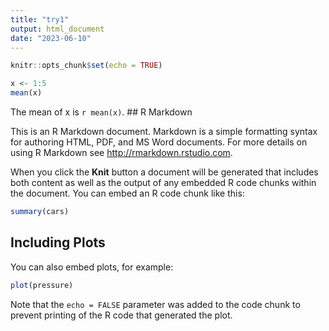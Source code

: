 ```yaml
---
title: "try1"
output: html_document
date: "2023-06-10"
---
```


```r
knitr::opts_chunk$set(echo = TRUE)
```
```r
x <- 1:5
mean(x)
```

The mean of x is `r mean(x)`.
## R Markdown

This is an R Markdown document. Markdown is a simple formatting syntax for authoring HTML, PDF, and MS Word documents. For more details on using R Markdown see <http://rmarkdown.rstudio.com>.

When you click the **Knit** button a document will be generated that includes both content as well as the output of any embedded R code chunks within the document. You can embed an R code chunk like this:

```r
summary(cars)
```

## Including Plots

You can also embed plots, for example:

```r
plot(pressure)
```

Note that the `echo = FALSE` parameter was added to the code chunk to prevent printing of the R code that generated the plot.
